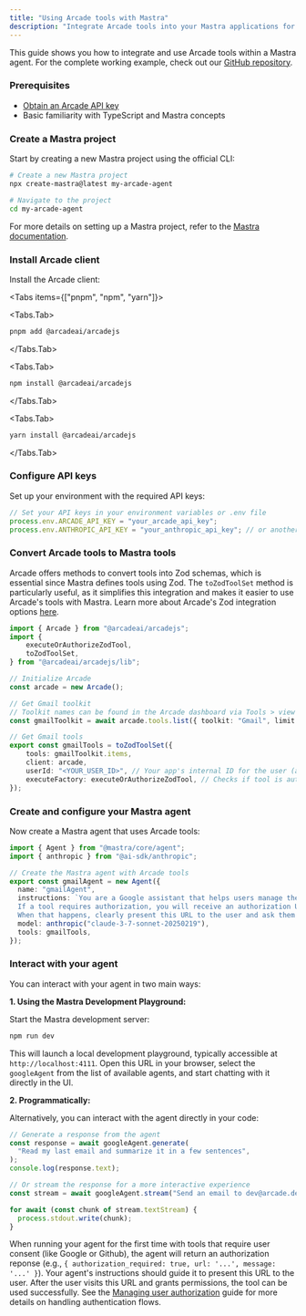 ```yaml
---
title: "Using Arcade tools with Mastra"
description: "Integrate Arcade tools into your Mastra applications for basic use cases."
---
```



This guide shows you how to integrate and use Arcade tools within a Mastra agent. For the complete working example, check out our [GitHub repository](https://github.com/ArcadeAI/arcade-ai/tree/main/examples/mastra).

<Steps>

### Prerequisites

- [Obtain an Arcade API key](/home/api-keys)
- Basic familiarity with TypeScript and Mastra concepts

### Create a Mastra project

Start by creating a new Mastra project using the official CLI:

```bash
# Create a new Mastra project
npx create-mastra@latest my-arcade-agent

# Navigate to the project
cd my-arcade-agent
```

For more details on setting up a Mastra project, refer to the [Mastra documentation](https://mastra.ai/docs/getting-started/installation).

### Install Arcade client

Install the Arcade client:

<Tabs items={["pnpm", "npm", "yarn"]}>

<Tabs.Tab>

```bash
pnpm add @arcadeai/arcadejs
```

</Tabs.Tab>

<Tabs.Tab>

```bash
npm install @arcadeai/arcadejs
```

</Tabs.Tab>

<Tabs.Tab>

```bash
yarn install @arcadeai/arcadejs
```

</Tabs.Tab>

</Tabs>

### Configure API keys

Set up your environment with the required API keys:

```typescript
// Set your API keys in your environment variables or .env file
process.env.ARCADE_API_KEY = "your_arcade_api_key";
process.env.ANTHROPIC_API_KEY = "your_anthropic_api_key"; // or another supported model provider
```

### Convert Arcade tools to Mastra tools

Arcade offers methods to convert tools into Zod schemas, which is essential since Mastra defines tools using Zod. The `toZodToolSet` method is particularly useful, as it simplifies this integration and makes it easier to use Arcade's tools with Mastra. Learn more about Arcade's Zod integration options [here](/home/use-tools/get-tool-definitions#get-zod-tool-definitions).

```ts
import { Arcade } from "@arcadeai/arcadejs";
import {
	executeOrAuthorizeZodTool,
	toZodToolSet,
} from "@arcadeai/arcadejs/lib";

// Initialize Arcade
const arcade = new Arcade();

// Get Gmail toolkit
// Toolkit names can be found in the Arcade dashboard via Tools > view > Toolkit or via the CLI `arcade workers list`
const gmailToolkit = await arcade.tools.list({ toolkit: "Gmail", limit: 30 });

// Get Gmail tools
export const gmailTools = toZodToolSet({
	tools: gmailToolkit.items,
	client: arcade,
	userId: "<YOUR_USER_ID>", // Your app's internal ID for the user (an email, UUID, etc). It's used internally to identify your user in Arcade
	executeFactory: executeOrAuthorizeZodTool, // Checks if tool is authorized and executes it, or returns authorization URL if needed
});

```

### Create and configure your Mastra agent

Now create a Mastra agent that uses Arcade tools:

```typescript
import { Agent } from "@mastra/core/agent";
import { anthropic } from "@ai-sdk/anthropic";

// Create the Mastra agent with Arcade tools
export const gmailAgent = new Agent({
  name: "gmailAgent",
  instructions: `You are a Google assistant that helps users manage their Google services (Gmail, Calendar, Sheets, Drive, and Contacts).
  If a tool requires authorization, you will receive an authorization URL.
  When that happens, clearly present this URL to the user and ask them to visit it to grant permissions.`,
  model: anthropic("claude-3-7-sonnet-20250219"),
  tools: gmailTools,
});
```

### Interact with your agent

You can interact with your agent in two main ways:

**1. Using the Mastra Development Playground:**

Start the Mastra development server:

```bash
npm run dev
```

This will launch a local development playground, typically accessible at `http://localhost:4111`. Open this URL in your browser, select the `googleAgent` from the list of available agents, and start chatting with it directly in the UI.

**2. Programmatically:**

Alternatively, you can interact with the agent directly in your code:

```typescript
// Generate a response from the agent
const response = await googleAgent.generate(
  "Read my last email and summarize it in a few sentences",
);
console.log(response.text);

// Or stream the response for a more interactive experience
const stream = await googleAgent.stream("Send an email to dev@arcade.dev with the subject 'Hello from Mastra'");

for await (const chunk of stream.textStream) {
  process.stdout.write(chunk);
}
```

</Steps>

<Callout type="warning" title="Initial Tool Authorization">When running your agent for the first time with tools that require user consent (like Google or Github), the agent will return an authorization reponse (e.g., `{ authorization_required: true, url: '...', message: '...' }`). Your agent's instructions should guide it to present this URL to the user. After the user visits this URL and grants permissions, the tool can be used successfully. See the [Managing user authorization](/home/mastra/user-auth-interrupts) guide for more details on handling authentication flows.</Callout>

